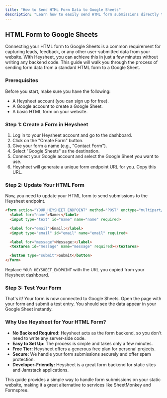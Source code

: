 ```yaml
---
title: "How to Send HTML Form Data to Google Sheets"
description: "Learn how to easily send HTML form submissions directly to Google Sheets without any backend coding. A simple, free, and effective form backend solution."
---
```


## HTML Form to Google Sheets

Connecting your HTML form to Google Sheets is a common requirement for capturing leads, feedback, or any other user-submitted data from your website. With Heysheet, you can achieve this in just a few minutes without writing any backend code. This guide will walk you through the process of sending form data from a standard HTML form to a Google Sheet.

### Prerequisites

Before you start, make sure you have the following:

- A Heysheet account (you can sign up for free).
- A Google account to create a Google Sheet.
- A basic HTML form on your website.

### Step 1: Create a Form in Heysheet

1.  Log in to your Heysheet account and go to the dashboard.
2.  Click on the "Create Form" button.
3.  Give your form a name (e.g., "Contact Form").
4.  Select "Google Sheets" as the destination.
5.  Connect your Google account and select the Google Sheet you want to use.
6.  Heysheet will generate a unique form endpoint URL for you. Copy this URL.

### Step 2: Update Your HTML Form

Now, you need to update your HTML form to send submissions to the Heysheet endpoint.

```html
<form action="YOUR_HEYSHEET_ENDPOINT" method="POST" enctype="multipart/form-data">
  <label for="name">Name:</label>
  <input type="text" id="name" name="name" required>

  <label for="email">Email:</label>
  <input type="email" id="email" name="email" required>

  <label for="message">Message:</label>
  <textarea id="message" name="message" required></textarea>

  <button type="submit">Submit</button>
</form>
```

Replace `YOUR_HEYSHEET_ENDPOINT` with the URL you copied from your Heysheet dashboard.

### Step 3: Test Your Form

That's it! Your form is now connected to Google Sheets. Open the page with your form and submit a test entry. You should see the data appear in your Google Sheet instantly.

### Why Use Heysheet for Your HTML Form?

- **No Backend Required:** Heysheet acts as the form backend, so you don't need to write any server-side code.
- **Easy to Set Up:** The process is simple and takes only a few minutes.
- **Free Tier:** Heysheet offers a generous free plan for personal projects.
- **Secure:** We handle your form submissions securely and offer spam protection.
- **Developer-Friendly:** Heysheet is a great form backend for static sites and Jamstack applications.

This guide provides a simple way to handle form submissions on your static website, making it a great alternative to services like SheetMonkey and Formspree.

